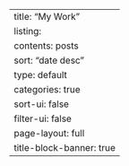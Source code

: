 ---
title: "My Work" 
listing:   
  contents: posts   
  sort: "date desc"   
  type: default   
  categories: true   
  sort-ui: false   
  filter-ui: false 
page-layout: full 
title-block-banner: true 
---